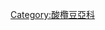 {{clade|style=font-size:90%;
|label1=[[酸欖豆亞科]] Dialioideae
|1={{clade
|1={{clade
 |1={{clade
  |1={{clade
   |1={{clade
    |1={{clade
     |1={{clade
      |1={{clade
       |1={{clade
        |1=[[芥花豆屬]] ''Labichea ''
        |2=[[瓣柱豆屬]] ''Petalostylis''
        }}
       |2=[[欒檀屬]] ''Storckiella''
       }}
      |2=[[赤白檀屬]] ''Kalappia''
      }}
     |2={{clade
      |1=[[鳳眼木屬]] ''Koompassia''
      |2=[[百合檀屬]] ''Mendoravia''
      }}
     }}
    |2={{clade
     |1={{clade
      |1={{clade
       |1={{clade
        |1=[[篷葯豆屬]] ''Androcalymma ''
        |2=[[酸欖豆屬]] ''Dialium''
        }}
       |2=[[塔芽豆屬]] ''Uittienia''
       }}
      |2=[[棒蕊豆屬]] ''Dicorynia''
      }}
     |2={{clade
      |1=[[鐵蘇木屬]] ''Apuleia ''
      |2=[[雙蕊蘇木屬]] ''Distemonanthus''
      }}
     }}
    }}
   |2=[[南美馬蹄豆屬]] ''Martiodendron''
   }}
  |2=[[任豆屬]] ''Zenia''
  }}
 |2={{clade
  |1=[[王桃豆屬]] ''Baudouinia ''
  |2=[[螺莢木屬]] ''Eligmocarpus''
  }}
 }}
|2=[[黃蝶檀屬]] ''Poeppigia''
}}
}}<noinclude>

[[Category:酸欖豆亞科]]</noinclude>